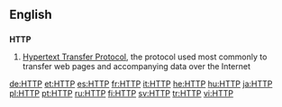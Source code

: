 ==English==

==={{initialism}}===
'''HTTP'''

# [[Hypertext Transfer Protocol]], the protocol used most commonly to transfer web pages and accompanying data over the Internet

[[de:HTTP]]
[[et:HTTP]]
[[es:HTTP]]
[[fr:HTTP]]
[[it:HTTP]]
[[he:HTTP]]
[[hu:HTTP]]
[[ja:HTTP]]
[[pl:HTTP]]
[[pt:HTTP]]
[[ru:HTTP]]
[[fi:HTTP]]
[[sv:HTTP]]
[[tr:HTTP]]
[[vi:HTTP]]